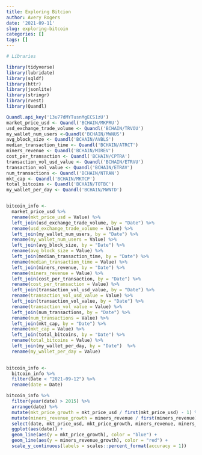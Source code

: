 ```yaml
---
title: Exploring Bitcion 
author: Avery Rogers
date: '2021-09-11'
slug: exploring-bitcoin
categories: []
tags: []
---
```


```r
# Libraries

library(tidyverse)
library(lubridate)
library(sqldf)
library(httr)
library(jsonlite)
library(stringr)
library(rvest)
library(Quandl)

```


```r
Quandl.api_key('13u77dMYTusnMgECS1zU')
market_price_usd <- Quandl('BCHAIN/MKPRU')
usd_exchange_trade_volume <- Quandl('BCHAIN/TRVOU')
my_wallet_num_users <-Quandl('BCHAIN/MWNUS')
avg_block_size <- Quandl('BCHAIN/AVBLS')
median_transaction_time <- Quandl('BCHAIN/ATRCT')
miners_revenue <- Quandl('BCHAIN/MIREV')
cost_per_transaction <- Quandl('BCHAIN/CPTRA')
transaction_vol_usd_value <- Quandl('BCHAIN/ETRVU')
transaction_vol_value <- Quandl('BCHAIN/ETRAV')
num_transactions <- Quandl('BCHAIN/NTRAN')
mkt_cap <- Quandl('BCHAIN/MKTCP')
total_bitcoins <- Quandl('BCHAIN/TOTBC')
my_wallet_per_day <- Quandl('BCHAIN/MWNTD')


bitcoin_info <- 
  market_price_usd %>% 
  rename(mkt_price_usd = Value) %>% 
  left_join(usd_exchange_trade_volume, by = "Date") %>% 
  rename(usd_exchange_trade_volume = Value) %>% 
  left_join(my_wallet_num_users, by = "Date") %>% 
  rename(my_wallet_num_users = Value) %>% 
  left_join(avg_block_size, by = "Date") %>% 
  rename(avg_block_size = Value) %>% 
  left_join(median_transaction_time, by = "Date") %>% 
  rename(median_transaction_time = Value) %>% 
  left_join(miners_revenue, by = "Date") %>% 
  rename(miners_revenue = Value) %>% 
  left_join(cost_per_transaction, by = "Date") %>% 
  rename(cost_per_transaction = Value) %>% 
  left_join(transaction_vol_usd_value, by = "Date") %>% 
  rename(transaction_vol_usd_value = Value) %>% 
  left_join(transaction_vol_value, by = "Date") %>% 
  rename(transaction_vol_value = Value) %>% 
  left_join(num_transactions, by = "Date") %>% 
  rename(num_transactions = Value) %>% 
  left_join(mkt_cap, by = "Date") %>% 
  rename(mkt_cap = Value) %>% 
  left_join(total_bitcoins, by = "Date") %>% 
  rename(total_bitcoins = Value) %>% 
  left_join(my_wallet_per_day, by = "Date")  %>% 
  rename(my_wallet_per_day = Value) 
  
```

```r
bitcoin_info <- 
  bitcoin_info %>% 
  filter(Date < "2021-09-12") %>% 
  rename(date = Date)
```

```r
bitcoin_info %>% 
  filter(year(date) > 2015) %>% 
  arrange(date) %>% 
  mutate(mkt_price_growth = mkt_price_usd / first(mkt_price_usd) - 1) %>% 
  mutate(miners_revenue_growth = miners_revenue / first(miners_revenue) - 1) %>% 
  select(date, mkt_price_usd, mkt_price_growth, miners_revenue, miners_revenue_growth) %>% 
  ggplot(aes(date)) +
  geom_line(aes(y = mkt_price_growth), color = "blue") +
  geom_line(aes(y = miners_revenue_growth), color = "red") +
  scale_y_continuous(labels = scales::percent_format(accuracy = 1))

```

